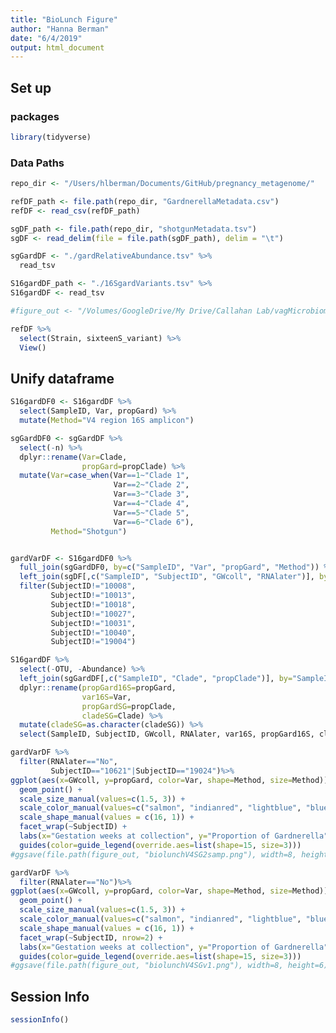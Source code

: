 ```yaml
---
title: "BioLunch Figure"
author: "Hanna Berman"
date: "6/4/2019"
output: html_document
---
```


## Set up
### packages
```r
library(tidyverse)
```

### Data Paths
```r
repo_dir <- "/Users/hlberman/Documents/GitHub/pregnancy_metagenome/"

refDF_path <- file.path(repo_dir, "GardnerellaMetadata.csv")
refDF <- read_csv(refDF_path)

sgDF_path <- file.path(repo_dir, "shotgunMetadata.tsv")
sgDF <- read_delim(file = file.path(sgDF_path), delim = "\t")

sgGardDF <- "./gardRelativeAbundance.tsv" %>%
  read_tsv

S16gardDF_path <- "./16SgardVariants.tsv" %>%
S16gardDF <- read_tsv

#figure_out <- "/Volumes/GoogleDrive/My Drive/Callahan Lab/vagMicrobiomeMetagenome/gardMapping/clade_assignments"
```

```r
refDF %>%
  select(Strain, sixteenS_variant) %>%
  View()
```

## Unify dataframe
```r
S16gardDF0 <- S16gardDF %>%
  select(SampleID, Var, propGard) %>%
  mutate(Method="V4 region 16S amplicon")

sgGardDF0 <- sgGardDF %>%
  select(-n) %>%
  dplyr::rename(Var=Clade,
                propGard=propClade) %>%
  mutate(Var=case_when(Var==1~"Clade 1",
                       Var==2~"Clade 2",
                       Var==3~"Clade 3",
                       Var==4~"Clade 4",
                       Var==5~"Clade 5",
                       Var==6~"Clade 6"),
         Method="Shotgun")


gardVarDF <- S16gardDF0 %>%
  full_join(sgGardDF0, by=c("SampleID", "Var", "propGard", "Method")) %>%
  left_join(sgDF[,c("SampleID", "SubjectID", "GWcoll", "RNAlater")], by="SampleID") %>%
  filter(SubjectID!="10008",
         SubjectID!="10013",
         SubjectID!="10018",
         SubjectID!="10027",
         SubjectID!="10031",
         SubjectID!="10040",
         SubjectID!="19004")

S16gardDF %>%
  select(-OTU, -Abundance) %>%
  left_join(sgGardDF[,c("SampleID", "Clade", "propClade")], by="SampleID") %>%
  dplyr::rename(propGard16S=propGard,
                var16S=Var,
                propGardSG=propClade,
                cladeSG=Clade) %>%
  mutate(cladeSG=as.character(cladeSG)) %>%
  select(SampleID, SubjectID, GWcoll, RNAlater, var16S, propGard16S, cladeSG, propGardSG) -> gardVarDF0
```

```r
gardVarDF %>%
  filter(RNAlater=="No",
         SubjectID=="10621"|SubjectID=="19024")%>%
ggplot(aes(x=GWcoll, y=propGard, color=Var, shape=Method, size=Method)) +
  geom_point() +
  scale_size_manual(values=c(1.5, 3)) +
  scale_color_manual(values=c("salmon", "indianred", "lightblue", "blue3", "red", "blue1", "grey48"), labels=c("Clade C1 (shotgun)", "Clade C2 (shotgun)", "Clade C3 (shotgun)", "Clade C4 (shotgun)", "G2: Clades 1/2 (V4 amplicon)", "G1: Clades 3/4 (V4 amplicon)", "G3: indeterminant (V4 amplicon)")) + # note: change labels to match Callahan 2017
  scale_shape_manual(values = c(16, 1)) +
  facet_wrap(~SubjectID) +
  labs(x="Gestation weeks at collection", y="Proportion of Gardnerella", shape="Method", color="Variant") +
  guides(color=guide_legend(override.aes=list(shape=15, size=3)))
#ggsave(file.path(figure_out, "biolunchV4SG2samp.png"), width=8, height=6)
```

```r
gardVarDF %>%
  filter(RNAlater=="No")%>%
ggplot(aes(x=GWcoll, y=propGard, color=Var, shape=Method, size=Method)) +
  geom_point() +
  scale_size_manual(values=c(1.5, 3)) +
  scale_color_manual(values=c("salmon", "indianred", "lightblue", "blue3", "darkorchid2", "yellowgreen", "red", "blue1", "grey48", "darkorchid2", "yellowgreen"), labels=c("Clade C1 (shotgun)", "Clade C2 (shotgun)", "Clade C3 (shotgun)", "Clade C4 (shotgun)", "Clade C5 (shotgun)", "Clade C6 (shotgun)", "G2: Clades 1/2 (V4 amplicon)", "G1: Clades 3/4 (V4 amplicon)", "G3: indeterminant (V4 amplicon)", "G4: Clade 5 (V4 amplicon)", "G5: Clade 6 (V4 amplicon)")) + # note: change labels to match Callahan 2017
  scale_shape_manual(values = c(16, 1)) +
  facet_wrap(~SubjectID, nrow=2) +
  labs(x="Gestation weeks at collection", y="Proportion of Gardnerella", shape="Method", color="Variant") +
  guides(color=guide_legend(override.aes=list(shape=15, size=3)))
#ggsave(file.path(figure_out, "biolunchV4SGv1.png"), width=8, height=6)
```

## Session Info
```r
sessionInfo()
```